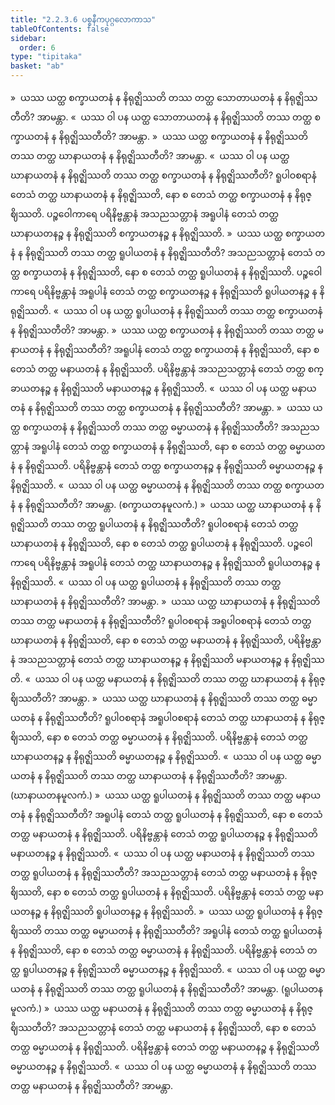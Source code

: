 ```yaml
---
title: "2.2.3.6 ပစ္စနီကပုဂ္ဂလောကာသ"
tableOfContents: false
sidebar:
  order: 6
type: "tipitaka"
basket: "ab"
---
```



<DynamicBreadcrumb />

<Division number="147">

<Paragraph number="1210">
»  ယဿ ယတ္ထ စက္ခာယတနံ န နိရုဇ္ဈိဿတိ တဿ တတ္ထ သောတာယတနံ န နိရုဇ္ဈိဿတီတိ? အာမန္တာ.
</Paragraph>

<Paragraph number="1211">
«  ယဿ ဝါ ပန ယတ္ထ သောတာယတနံ န နိရုဇ္ဈိဿတိ တဿ တတ္ထ စက္ခာယတနံ န နိရုဇ္ဈိဿတီတိ? အာမန္တာ.
</Paragraph>

<Paragraph number="1212">
»  ယဿ ယတ္ထ စက္ခာယတနံ န နိရုဇ္ဈိဿတိ တဿ တတ္ထ ဃာနာယတနံ န နိရုဇ္ဈိဿတီတိ? အာမန္တာ.
</Paragraph>

<Paragraph number="1213">
«  ယဿ ဝါ ပန ယတ္ထ ဃာနာယတနံ န နိရုဇ္ဈိဿတိ တဿ တတ္ထ စက္ခာယတနံ န နိရုဇ္ဈိဿတီတိ?
</Paragraph>

<Paragraph number="1214">
ရူပါဝစရာနံ တေသံ တတ္ထ ဃာနာယတနံ န နိရုဇ္ဈိဿတိ, နော စ တေသံ တတ္ထ စက္ခာယတနံ န နိရုဇ္ဈိဿတိ. ပဉ္စဝေါကာရေ ပရိနိဗ္ဗန္တာနံ အသညသတ္တာနံ အရူပါနံ တေသံ တတ္ထ ဃာနာယတနဉ္စ န နိရုဇ္ဈိဿတိ စက္ခာယတနဉ္စ န နိရုဇ္ဈိဿတိ.
</Paragraph>

<Paragraph number="1215">
»  ယဿ ယတ္ထ စက္ခာယတနံ န နိရုဇ္ဈိဿတိ တဿ တတ္ထ ရူပါယတနံ န နိရုဇ္ဈိဿတီတိ?
</Paragraph>

<Paragraph number="1216">
အသညသတ္တာနံ တေသံ တတ္ထ စက္ခာယတနံ န နိရုဇ္ဈိဿတိ, နော စ တေသံ တတ္ထ ရူပါယတနံ န နိရုဇ္ဈိဿတိ. ပဉ္စဝေါကာရေ ပရိနိဗ္ဗန္တာနံ အရူပါနံ တေသံ တတ္ထ စက္ခာယတနဉ္စ န နိရုဇ္ဈိဿတိ ရူပါယတနဉ္စ န နိရုဇ္ဈိဿတိ.
</Paragraph>

<Paragraph number="1217">
«  ယဿ ဝါ ပန ယတ္ထ ရူပါယတနံ န နိရုဇ္ဈိဿတိ တဿ တတ္ထ စက္ခာယတနံ န နိရုဇ္ဈိဿတီတိ? အာမန္တာ.
</Paragraph>

<Paragraph number="1218">
»  ယဿ ယတ္ထ စက္ခာယတနံ န နိရုဇ္ဈိဿတိ တဿ တတ္ထ မနာယတနံ န နိရုဇ္ဈိဿတီတိ?
</Paragraph>

<Paragraph number="1219">
အရူပါနံ တေသံ တတ္ထ စက္ခာယတနံ န နိရုဇ္ဈိဿတိ, နော စ တေသံ တတ္ထ မနာယတနံ န နိရုဇ္ဈိဿတိ. ပရိနိဗ္ဗန္တာနံ အသညသတ္တာနံ တေသံ တတ္ထ စက္ခာယတနဉ္စ န နိရုဇ္ဈိဿတိ မနာယတနဉ္စ န နိရုဇ္ဈိဿတိ.
</Paragraph>

<Paragraph number="1220">
«  ယဿ ဝါ ပန ယတ္ထ မနာယတနံ န နိရုဇ္ဈိဿတိ တဿ တတ္ထ စက္ခာယတနံ န နိရုဇ္ဈိဿတီတိ? အာမန္တာ.
</Paragraph>

<Paragraph number="1221">
»  ယဿ ယတ္ထ စက္ခာယတနံ န နိရုဇ္ဈိဿတိ တဿ တတ္ထ ဓမ္မာယတနံ န နိရုဇ္ဈိဿတီတိ?
</Paragraph>

<Paragraph number="1222">
အသညသတ္တာနံ အရူပါနံ တေသံ တတ္ထ စက္ခာယတနံ န နိရုဇ္ဈိဿတိ, နော စ တေသံ တတ္ထ ဓမ္မာယတနံ န နိရုဇ္ဈိဿတိ. ပရိနိဗ္ဗန္တာနံ တေသံ တတ္ထ စက္ခာယတနဉ္စ န နိရုဇ္ဈိဿတိ ဓမ္မာယတနဉ္စ န နိရုဇ္ဈိဿတိ.
</Paragraph>

<Paragraph number="1223">
«  ယဿ ဝါ ပန ယတ္ထ ဓမ္မာယတနံ န နိရုဇ္ဈိဿတိ တဿ တတ္ထ စက္ခာယတနံ န နိရုဇ္ဈိဿတီတိ? အာမန္တာ. (စက္ခာယတနမူလကံ.)
</Paragraph>

</Division>
<Division number="148">

<Paragraph number="1224">
»  ယဿ ယတ္ထ ဃာနာယတနံ န နိရုဇ္ဈိဿတိ တဿ တတ္ထ ရူပါယတနံ န နိရုဇ္ဈိဿတီတိ?
</Paragraph>

<Paragraph number="1225">
ရူပါဝစရာနံ တေသံ တတ္ထ ဃာနာယတနံ န နိရုဇ္ဈိဿတိ, နော စ တေသံ တတ္ထ ရူပါယတနံ န နိရုဇ္ဈိဿတိ. ပဉ္စဝေါကာရေ ပရိနိဗ္ဗန္တာနံ အရူပါနံ တေသံ တတ္ထ ဃာနာယတနဉ္စ န နိရုဇ္ဈိဿတိ ရူပါယတနဉ္စ န နိရုဇ္ဈိဿတိ.
</Paragraph>

<Paragraph number="1226">
«  ယဿ ဝါ ပန ယတ္ထ ရူပါယတနံ န နိရုဇ္ဈိဿတိ တဿ တတ္ထ ဃာနာယတနံ န နိရုဇ္ဈိဿတီတိ? အာမန္တာ.
</Paragraph>

<Paragraph number="1227">
»  ယဿ ယတ္ထ ဃာနာယတနံ န နိရုဇ္ဈိဿတိ တဿ တတ္ထ မနာယတနံ န နိရုဇ္ဈိဿတီတိ?
</Paragraph>

<Paragraph number="1228">
ရူပါဝစရာနံ အရူပါဝစရာနံ တေသံ တတ္ထ ဃာနာယတနံ န နိရုဇ္ဈိဿတိ, နော စ တေသံ တတ္ထ မနာယတနံ န နိရုဇ္ဈိဿတိ, ပရိနိဗ္ဗန္တာနံ အသညသတ္တာနံ တေသံ တတ္ထ ဃာနာယတနဉ္စ န နိရုဇ္ဈိဿတိ မနာယတနဉ္စ န နိရုဇ္ဈိဿတိ.
</Paragraph>

<Paragraph number="1229">
«  ယဿ ဝါ ပန ယတ္ထ မနာယတနံ န နိရုဇ္ဈိဿတိ တဿ တတ္ထ ဃာနာယတနံ န နိရုဇ္ဈိဿတီတိ? အာမန္တာ.
</Paragraph>

<Paragraph number="1230">
»  ယဿ ယတ္ထ ဃာနာယတနံ န နိရုဇ္ဈိဿတိ တဿ တတ္ထ ဓမ္မာယတနံ န နိရုဇ္ဈိဿတီတိ?
</Paragraph>

<Paragraph number="1231">
ရူပါဝစရာနံ အရူပါဝစရာနံ တေသံ တတ္ထ ဃာနာယတနံ န နိရုဇ္ဈိဿတိ, နော စ တေသံ တတ္ထ ဓမ္မာယတနံ န နိရုဇ္ဈိဿတိ. ပရိနိဗ္ဗန္တာနံ တေသံ တတ္ထ ဃာနာယတနဉ္စ န နိရုဇ္ဈိဿတိ ဓမ္မာယတနဉ္စ န နိရုဇ္ဈိဿတိ.
</Paragraph>

<Paragraph number="1232">
«  ယဿ ဝါ ပန ယတ္ထ ဓမ္မာယတနံ န နိရုဇ္ဈိဿတိ တဿ တတ္ထ ဃာနာယတနံ န နိရုဇ္ဈိဿတီတိ?
</Paragraph>

<Paragraph number="1233">
အာမန္တာ. (ဃာနာယတနမူလကံ.)
</Paragraph>

</Division>
<Division number="149">

<Paragraph number="1234">
»  ယဿ ယတ္ထ ရူပါယတနံ န နိရုဇ္ဈိဿတိ တဿ တတ္ထ မနာယတနံ န နိရုဇ္ဈိဿတီတိ?
</Paragraph>

<Paragraph number="1235">
အရူပါနံ တေသံ တတ္ထ ရူပါယတနံ န နိရုဇ္ဈိဿတိ, နော စ တေသံ တတ္ထ မနာယတနံ န နိရုဇ္ဈိဿတိ. ပရိနိဗ္ဗန္တာနံ တေသံ တတ္ထ ရူပါယတနဉ္စ န နိရုဇ္ဈိဿတိ မနာယတနဉ္စ န နိရုဇ္ဈိဿတိ.
</Paragraph>

<Paragraph number="1236">
«  ယဿ ဝါ ပန ယတ္ထ မနာယတနံ န နိရုဇ္ဈိဿတိ တဿ တတ္ထ ရူပါယတနံ န နိရုဇ္ဈိဿတီတိ?
</Paragraph>

<Paragraph number="1237">
အသညသတ္တာနံ တေသံ တတ္ထ မနာယတနံ န နိရုဇ္ဈိဿတိ, နော စ တေသံ တတ္ထ ရူပါယတနံ န နိရုဇ္ဈိဿတိ. ပရိနိဗ္ဗန္တာနံ တေသံ တတ္ထ မနာယတနဉ္စ န နိရုဇ္ဈိဿတိ ရူပါယတနဉ္စ န နိရုဇ္ဈိဿတိ.
</Paragraph>

<Paragraph number="1238">
»  ယဿ ယတ္ထ ရူပါယတနံ န နိရုဇ္ဈိဿတိ တဿ တတ္ထ ဓမ္မာယတနံ န နိရုဇ္ဈိဿတီတိ?
</Paragraph>

<Paragraph number="1239">
အရူပါနံ တေသံ တတ္ထ ရူပါယတနံ န နိရုဇ္ဈိဿတိ, နော စ တေသံ တတ္ထ ဓမ္မာယတနံ န နိရုဇ္ဈိဿတိ. ပရိနိဗ္ဗန္တာနံ တေသံ တတ္ထ ရူပါယတနဉ္စ န နိရုဇ္ဈိဿတိ ဓမ္မာယတနဉ္စ န နိရုဇ္ဈိဿတိ.
</Paragraph>

<Paragraph number="1240">
«  ယဿ ဝါ ပန ယတ္ထ ဓမ္မာယတနံ န နိရုဇ္ဈိဿတိ တဿ တတ္ထ ရူပါယတနံ န နိရုဇ္ဈိဿတီတိ? အာမန္တာ. (ရူပါယတနမူလကံ.)
</Paragraph>

</Division>
<Division number="150">

<Paragraph number="1241">
»  ယဿ ယတ္ထ မနာယတနံ န နိရုဇ္ဈိဿတိ တဿ တတ္ထ ဓမ္မာယတနံ န နိရုဇ္ဈိဿတီတိ?
</Paragraph>

<Paragraph number="1242">
အသညသတ္တာနံ တေသံ တတ္ထ မနာယတနံ န နိရုဇ္ဈိဿတိ, နော စ တေသံ တတ္ထ ဓမ္မာယတနံ န နိရုဇ္ဈိဿတိ. ပရိနိဗ္ဗန္တာနံ တေသံ တတ္ထ မနာယတနဉ္စ န နိရုဇ္ဈိဿတိ ဓမ္မာယတနဉ္စ န နိရုဇ္ဈိဿတိ.
</Paragraph>

<Paragraph number="1243">
«  ယဿ ဝါ ပန ယတ္ထ ဓမ္မာယတနံ န နိရုဇ္ဈိဿတိ တဿ တတ္ထ မနာယတနံ န နိရုဇ္ဈိဿတီတိ? အာမန္တာ.
</Paragraph>
</Division>